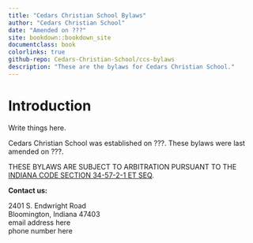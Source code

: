 ```yaml
--- 
title: "Cedars Christian School Bylaws"
author: "Cedars Christian School"
date: "Amended on ???"
site: bookdown::bookdown_site
documentclass: book
colorlinks: true
github-repo: Cedars-Christian-School/ccs-bylaws
description: "These are the bylaws for Cedars Christian School."
---
```


# Introduction {-}

Write things here.

Cedars Christian School was established on ???. These bylaws were last amended on ???.

THESE BYLAWS ARE SUBJECT TO ARBITRATION PURSUANT TO THE [INDIANA CODE SECTION 34-57-2-1 ET SEQ](https://iga.in.gov/legislative/laws/2022/ic/titles/034#34-57-2-1).

**Contact us:**

2401 S. Endwright Road  
Bloomington, Indiana 47403  
email address here  
phone number here  

<!--- End of frontmatter, start of regular page numbering-->
\mainmatter